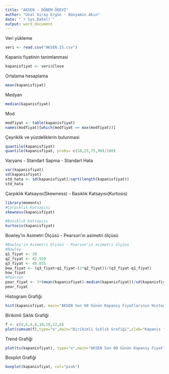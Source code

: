 ```yaml
---
title: "AKSEN - DÖNEM ÖDEVİ"
author: "Ünal Giray Ergün - Bünyamin Akın"
date: "`r Sys.Date()`"
output: word_document
---
```


Veri yükleme
```r
veri <- read.csv("AKSEN.IS.csv")
```

Kapanis fiyatinin tanimlanmasi
```r
kapanisfiyat <- veri$Close
```

Ortalama hesaplama
```r
mean(kapanisfiyat)
```

Medyan
```r
median(kapanisfiyat)

```

Mod
```r
modfiyat <- table(kapanisfiyat)
names(modfiyat)[which(modfiyat == max(modfiyat))]

```

Çeyriklik ve yüzdeliklerin bulunmasi

```r
quantile(kapanisfiyat)
quantile(kapanisfiyat, probs= c(10,25,75,90)/100)

```

Varyans - Standart Sapma - Standart Hata
```r
var(kapanisfiyat)
sd(kapanisfiyat)
std_hata <- sd(kapanisfiyat)/sqrt(length(kapanisfiyat))
std_hata
```
Çarpıklık Katsayısı(Skewness) - Basıklık Katsayısı(Kurtosis)
```r
library(moments)
#Çarpıklık Katsayısı
skewness(kapanisfiyat)

#Basıklık Katsayısı
kurtosis(kapanisfiyat)
```
Bowley'in Asimetri Ölçüsü - Pearson'ın asimetri ölçüsü
```r
#Bowley'in Asimetri Ölçüsü - Pearson'ın asimetri ölçüsü
#Bowley
q1_fiyat <- 39
q2_fiyat <- 42.910
q3_fiyat <- 48.035
bow_fiyat <- (q3_fiyat+q1_fiyat-(2*q2_fiyat))/(q3_fiyat-q1_fiyat)
bow_fiyat
#Pearson
pear_fiyat <- 3*(mean(kapanisfiyat)-median(kapanisfiyat))/sd(kapanisfiyat)
pear_fiyat

```

Histogram Grafiği
```r
hist(kapanisfiyat, main="AKSEN Son 60 Günün Kapaniş Fiyatlarının Histogramı", xlab="Kapanis fiyati", ylab="Frekans")
```

Birikimli Sıklık Grafiği
```r
f <- c(4,6,4,8,10,10,12,6)
plot(cumsum(f),type="o",main="Birikimli Sıklık Grafiği",xlab="Kapanis fiyati",ylab="Birikimli Sıklık")
```

Trend Grafiği
```r
plot(ts(kapanisfiyat), type="o",main="AKSEN Son 60 Günün Kapaniş Fiyatlarının Trend Grafiği", xlab="Gün",ylab="Kapanis Fiyati")
```

Boxplot Grafiği
```r
boxplot(kapanisfiyat, col="pink")
```
